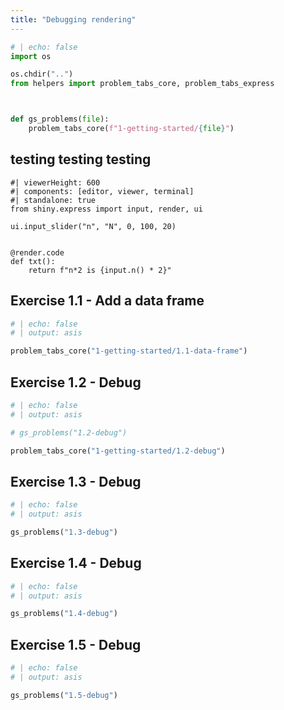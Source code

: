 ```yaml
---
title: "Debugging rendering"
---
```


```python
# | echo: false
import os

os.chdir("..")
from helpers import problem_tabs_core, problem_tabs_express



def gs_problems(file):
    problem_tabs_core(f"1-getting-started/{file}")


```
## testing testing testing

```shinylive-python
#| viewerHeight: 600
#| components: [editor, viewer, terminal]
#| standalone: true
from shiny.express import input, render, ui

ui.input_slider("n", "N", 0, 100, 20)


@render.code
def txt():
    return f"n*2 is {input.n() * 2}"

```

## Exercise 1.1 - Add a data frame
```python
# | echo: false
# | output: asis

problem_tabs_core("1-getting-started/1.1-data-frame")
```

## Exercise 1.2 - Debug


```python
# | echo: false
# | output: asis

# gs_problems("1.2-debug")

problem_tabs_core("1-getting-started/1.2-debug")
```



## Exercise 1.3 - Debug
```python
# | echo: false
# | output: asis

gs_problems("1.3-debug")
```

## Exercise 1.4 - Debug
```python
# | echo: false
# | output: asis

gs_problems("1.4-debug")
```

## Exercise 1.5 - Debug
```python
# | echo: false
# | output: asis

gs_problems("1.5-debug")
```